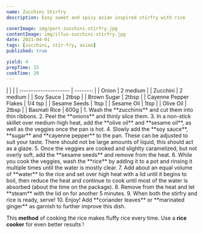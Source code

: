 ```yaml
---
name: Zucchini Stirfry
description: Easy sweet and spicy asian inspired stirfry with rice

coverImage: img/port-zucchini-stirfry.jpg
contentImage: img/illus-zucchini-stirfry.jpg
date: 2021-04-01
tags: [zucchini, stir-fry, asian]
published: true

yield: 4
prepTime: 15
cookTime: 20
---
```


<Ingredients>
|                       |          |
| :-------------------- | -------: |
| Onion                 | 2 medium |
| Zucchini              | 2 medium |
| Soy Sauce             |    2tbsp |
| Brown Sugar           |    2tbsp |
| Cayenne Pepper Flakes |  1/4 tsp |
| Sesame Seeds          |     1tsp |
| Sesame Oil            |     1tsp |
| Olive Oil             |    2tbsp |
| Basmati Rice          |     600g |
</Ingredients>


<Instructions>
1.  Wash the **zucchinis** and cut them into thin ribbons.
2.  Peel the **onions** and thinly slice them.
3.  In a non-stick skillet over medium-high heat, add the **olive oil** and **sesame oil**, as well as the veggies once the pan is hot.
4.  Slowly add the **soy sauce**, **sugar** and **cayenne pepper** to the pan. These can be adjusted to suit your taste. There should not be large amounts of liquid, this should act as a glaze.
5.  Once the veggies are cooked and slighlty caramelized, but not overly soft, add the **sesame seeds** and remove from the heat.
6.  While you cook the veggies, wash the **rice** by adding it to a pot and rinsing it multiple times until the water is mostly clear.
7.  Add about an equal volume of **water** to the rice and set over high heat with a lid until it begins to boil, then reduce the heat and continue to cook until most of the water is absorbed (about the time on the package).
8.  Remove from the heat and let **steam** with the lid on for another 5 minutes.
9.  When both the stirfry and rice is ready, serve!
10. Enjoy!
</Instructions>

<InfoBox title="Tip !">
Add **coriander leaves** or **marinated ginger** as garnish to further improve this dish.

This **method** of cooking the rice makes fluffy rice every time. Use a **rice cooker** for even better results !
</InfoBox>         